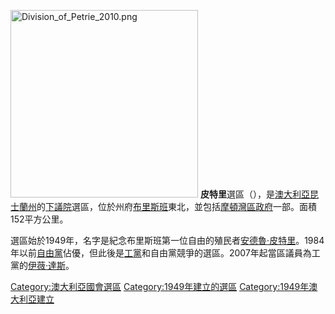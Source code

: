 [[File:Division_of_Petrie_2010.png|300px]]
'''皮特里'''選區（{{lang-en|Division of Petrie}}），是[[澳大利亞|澳大利亞]][[昆士蘭州|昆士蘭州]]的[[澳大利亞下議院|下議院]]選區，位於州府[[布里斯班|布里斯班]]東北，並包括[[摩頓灣區政府|摩頓灣區政府]]一部。面積152平方公里。

選區始於1949年，名字是紀念布里斯班第一位自由的殖民者[[安德魯·皮特里|安德魯·皮特里]]。1984年以前[[澳大利亞自由黨|自由黨]]佔優，但此後是[[澳大利亞工黨|工黨]]和自由黨競爭的選區。2007年起當區議員為工黨的[[伊薇·達斯|伊薇·達斯]]。

{{DEFAULTSORT:Petrie}}
[[Category:澳大利亞國會選區|Category:澳大利亞國會選區]]
[[Category:1949年建立的選區|Category:1949年建立的選區]]
[[Category:1949年澳大利亞建立|Category:1949年澳大利亞建立]]